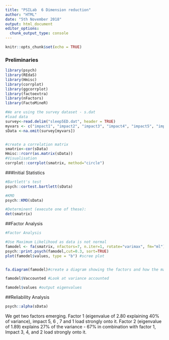 ---
title: "PSILab  6 Dimension reduction"
author: "HTML"
date: "5th November 2018"
output: html_document
editor_options: 
  chunk_output_type: console
---

```{r setup, include=FALSE}
knitr::opts_chunk$set(echo = TRUE)
```


### Preliminaries

```{r}


library(psych)
library(REdaS)
library(Hmisc)
library(corrplot)
library(ggcorrplot)
library(factoextra)
library(nFactors)
library(FactoMineR)

```


```{r}
#We are using the survey dataset - s.dat
#load data
survey<-read.delim("sleep5ED.dat", header = TRUE)
myvars <- c("impact1", "impact2", "impact3", "impact4", "impact5", "impact6", "impact7")
sData <-na.omit(survey[myvars])


#create a correlation matrix 
smatrix<-cor(sData)
Hmisc::rcorr(as.matrix(sData))
#Visualisation
corrplot::corrplot(smatrix, method="circle")

```


###Initial Statistics
```{r}
#Bartlett's test
psych::cortest.bartlett(sData)

#KMO 
psych::KMO(sData)

#Determinent (execute one of these):
det(smatrix)

```

##Factor Analysis
```{r}
#Factor Analysis

#Use Maximum Likelihood as data is not normal
famodel <- fa(smatrix, nfactors=7, n.iter=1, rotate="varimax", fm="ml")
psych::print.psych(famodel,cut=0.3, sort=TRUE)
plot(famodel$values, type = "b") #scree plot


fa.diagram(famodel)#create a diagram showing the factors and how the manifest variables load

famodel$Vaccounted #Look at variance accounted

famodel$values #output eigenvalues


```
##Reliability Analysis
```{r}
psych::alpha(sData)

```
We get two factors emerging. Factor 1 (eigenvalue of 2.80 explaining 40% of variance), impact 5, 6 , 7 and   1  load strongly onto it. Factor 2 (eigenvalue of 1.89) explains 27% of the variance - 67% in combination with factor 1, Impact 3, 4, and 2 load strongly onto it.
